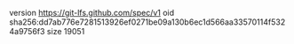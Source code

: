 version https://git-lfs.github.com/spec/v1
oid sha256:dd7ab776e7281513926ef0271be09a130b6ec1d566aa33570114f5324a9756f3
size 19051
